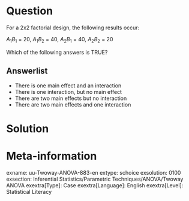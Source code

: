 Question
========
For a 2x2 factorial design, the following results occur:

$A_{1}B_{1}$ = 20, $A_{1}B_{2}$ = 40,  $A_{2}B_{1}$ = 40, $A_{2}B_{2}$ = 20

Which of the following answers is TRUE?

Answerlist
----------
* There is one main effect and an interaction
* There is one interaction, but no main effect
* There are two main effects but no interaction
* There are two main effects and one interaction


Solution
========

Meta-information
================
exname: uu-Twoway-ANOVA-883-en
extype: schoice
exsolution: 0100
exsection: Inferential Statistics/Parametric Techniques/ANOVA/Twoway ANOVA
exextra[Type]: Case
exextra[Language]: English
exextra[Level]: Statistical Literacy
